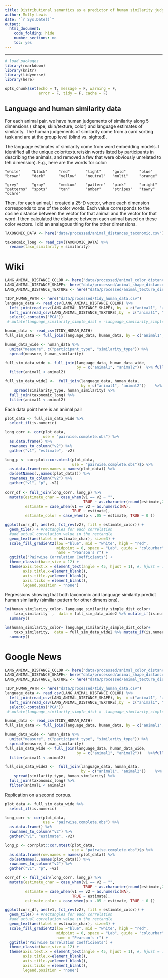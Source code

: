 ```yaml
---
title: Distributional semantics as a predictor of human similarity judgments
author: Molly Lewis 
date: "`r Sys.Date()`"
output: 
  html_document:
    code_folding: hide
    number_sections: no
    toc: yes
---
```

  
******

```r

# load packages
library(rmarkdown)
library(knitr)
library(tidyverse)
library(here)

opts_chunk$set(echo = T, message = F, warning = F, 
               error = F, tidy = F, cache = F)
```

## Language and human similarity data 

For each animal pair, we have human judgements of similarity along 5 dimensions ( shape, skin/texture, color) and language estimates of similarity. The human judgements of similarity come from a card sorting task and are at the group level (blind vs. sighted).

The language estimates of similarity come from word embedding models. I identified all the unique color/texture/skin words listed by participants in describing the animals, and removed a few that were obviously unrelated to teh dimension). E.g., here are the words for color:

`"white"     "black"     "red"       "light"    
"gold"      "blue"      "brown"     "dark"     
"yellow"    "neutral"   "multi"     "orange"`   

 `"grey"      "gray"      "medium"    "pattern"  
"pink"      "bright"    "patterns"  "spots"    
"tan"       "amber"     "stripes"  
"tawny"     "ochre"`   

Then, for each animal, I created a 25-D vector, where each dimension corresponds to one of the color words. Each value corresponds to the cosine distance between the vector for that animal and the vector for that word. I then calculated the distance between each animal based on these color vectors.  I did an analagous thing for the other dimensions.
```r
TAXONOMIC_DATA <- here("data/processed/animal_distances_taxonomic.csv")

taxonomic_long <- read_csv(TAXONOMIC_DATA) %>%
  rename(taxo_similarity = similarity)

```
# Wiki
```r
LANG_ANIMAL_DISTANCE_COLOR <- here("data/processed/animal_color_distances_language_wiki.csv")
LANG_ANIMAL_DISTANCE_SHAPE<- here("data/processed/animal_shape_distances_language_wiki.csv")
LANG_ANIMAL_DISTANCE_TEXTURE <- here("data/processed/animal_texture_distances_language_wiki.csv")

TIDY_HUMAN_PATH <- here("data/processed/tidy_human_data.csv") 
language_data <- read_csv(LANG_ANIMAL_DISTANCE_COLOR) %>%
  left_join(read_csv(LANG_ANIMAL_DISTANCE_SHAPE), by  = c("animal1", "animal2")) %>%
  left_join(read_csv(LANG_ANIMAL_DISTANCE_TEXTURE),by  = c("animal1", "animal2")) %>%
  select(-contains("PCA"))
 # mutate(language_similarity_simple_dist = -language_similarity_simple_dist)

human_data <- read_csv(TIDY_HUMAN_PATH) 
full_sim_data <- full_join(language_data, human_data, by = c("animal1", "animal2"))   

human_data_wide <- human_data %>%
  unite("measure", c("participant_type", "similarity_type")) %>%
  spread(measure, human_similarity)

full_sim_data_wide <- full_join(language_data, human_data_wide, 
                                by = c("animal1", "animal2"))  %>% full_join(taxonomic_long) %>%
  filter(animal1 < animal2)

full_sim_data_wide2 <-  full_join(language_data, human_data,
                                  by = c("animal1", "animal2"))    %>%
    spread(similarity_type, human_similarity) %>%
  full_join(taxonomic_long) %>%
  filter(animal1 < animal2)
```

Each data point here is an animal pair
```r
plot_data <- full_sim_data_wide %>%
  select_if(is.numeric) 

long_corr <- cor(plot_data, 
                 use = "pairwise.complete.obs") %>%
  as.data.frame() %>%
  rownames_to_column("v2") %>%
  gather("v1", "estimate", -v2)

long_p <- corrplot::cor.mtest(plot_data, 
                              use = "pairwise.complete.obs")$p %>%
  as.data.frame(row.names = names(plot_data)) %>%
  do(setNames(.,names(plot_data))) %>%
  rownames_to_column("v2") %>%
  gather("v1", "p", -v2)

corr_df <- full_join(long_corr, long_p) %>%
  mutate(estimate_char = case_when(v1 == v2 ~ "", 
                                   TRUE ~ as.character(round(estimate,2))),
         estimate = case_when(v1 == v2 ~ as.numeric(NA), 
                              TRUE ~ estimate),
         estimate_color = case_when(p < .05 ~ estimate, TRUE ~ 0 ))

ggplot(corr_df, aes(v1, fct_rev(v2), fill = estimate_color)) + 
  geom_tile() + #rectangles for each correlation
  #add actual correlation value in the rectangle
  geom_text(aes(label = estimate_char), size=3) + 
  scale_fill_gradient2(low ="blue", mid = "white", high = "red", 
                       midpoint = 0, space = "Lab", guide = "colourbar",
                       name = "Pearson's r") +
  ggtitle("Pairwise Correlation Coefficients") +
  theme_classic(base_size = 12) +
  theme(axis.text.x = element_text(angle = 45, hjust = 1), #, hjust = .95, vjust = .2), 
        axis.title.x=element_blank(), 
        axis.title.y=element_blank(),
        axis.ticks = element_blank(),
        legend.position = "none")
```

Regressions showing that both taxonomic and language similarity predict human similarity (similiar pattern for other dimensions).
```r
lm(human_similarity_color~ language_similarity_simple_dist_color+  
    taxo_similarity  ,  data = full_sim_data_wide2 %>% mutate_if(is.numeric, scale) %>% filter(participant_type == "blind")) %>%
  summary()

lm(human_similarity_color~ language_similarity_simple_dist_color+
    taxo_similarity,  data = full_sim_data_wide2 %>% mutate_if(is.numeric, scale) %>% filter(participant_type == "sighted")) %>%
  summary()
```


# Google News
```r
LANG_ANIMAL_DISTANCE_COLOR <- here("data/processed/animal_color_distances_language_google.csv")
LANG_ANIMAL_DISTANCE_SHAPE<- here("data/processed/animal_shape_distances_language_google.csv")
LANG_ANIMAL_DISTANCE_TEXTURE <- here("data/processed/animal_texture_distances_language_google.csv")

TIDY_HUMAN_PATH <- here("data/processed/tidy_human_data.csv") 
language_data <- read_csv(LANG_ANIMAL_DISTANCE_COLOR) %>%
  left_join(read_csv(LANG_ANIMAL_DISTANCE_SHAPE), by  = c("animal1", "animal2")) %>%
  left_join(read_csv(LANG_ANIMAL_DISTANCE_TEXTURE),by  = c("animal1", "animal2")) %>%
  select(-contains("PCA"))
 # mutate(language_similarity_simple_dist = -language_similarity_simple_dist)

human_data <- read_csv(TIDY_HUMAN_PATH) 
full_sim_data <- full_join(language_data, human_data, by = c("animal1", "animal2"))   

human_data_wide <- human_data %>%
  unite("measure", c("participant_type", "similarity_type")) %>%
  spread(measure, human_similarity)
full_sim_data_wide <- full_join(language_data, human_data_wide, 
                                by = c("animal1", "animal2"))   %>%full_join(taxonomic_long)  %>%
  filter(animal1 < animal2)

full_sim_data_wide2 <-  full_join(language_data, human_data,
                                  by = c("animal1", "animal2"))    %>%
    spread(similarity_type, human_similarity) %>% 
  full_join(taxonomic_long) %>%
  filter(animal1 < animal2)
```

Replication on a second corpus.
```r
plot_data <- full_sim_data_wide %>%
  select_if(is.numeric) 

long_corr <- cor(plot_data, 
                 use = "pairwise.complete.obs") %>%
  as.data.frame() %>%
  rownames_to_column("v2") %>%
  gather("v1", "estimate", -v2)

long_p <- corrplot::cor.mtest(plot_data, 
                              use = "pairwise.complete.obs")$p %>%
  as.data.frame(row.names = names(plot_data)) %>%
  do(setNames(.,names(plot_data))) %>%
  rownames_to_column("v2") %>%
  gather("v1", "p", -v2)

corr_df <- full_join(long_corr, long_p) %>%
  mutate(estimate_char = case_when(v1 == v2 ~ "", 
                                   TRUE ~ as.character(round(estimate,2))),
         estimate = case_when(v1 == v2 ~ as.numeric(NA), 
                              TRUE ~ estimate),
         estimate_color = case_when(p < .05 ~ estimate, TRUE ~ 0 ))

ggplot(corr_df, aes(v1, fct_rev(v2), fill = estimate_color)) + 
  geom_tile() + #rectangles for each correlation
  #add actual correlation value in the rectangle
  geom_text(aes(label = estimate_char), size=3) + 
  scale_fill_gradient2(low ="blue", mid = "white", high = "red", 
                       midpoint = 0, space = "Lab", guide = "colourbar",
                       name = "Pearson's r") +
  ggtitle("Pairwise Correlation Coefficients") +
  theme_classic(base_size = 12) +
  theme(axis.text.x = element_text(angle = 45, hjust = 1), #, hjust = .95, vjust = .2), 
        axis.title.x=element_blank(), 
        axis.title.y=element_blank(),
        axis.ticks = element_blank(),
        legend.position = "none")
```



